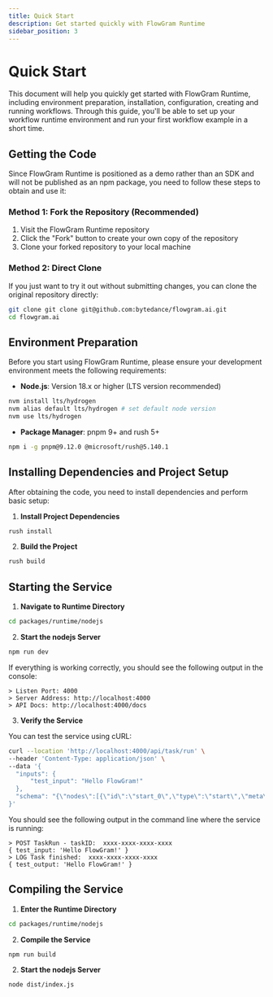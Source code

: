 ```yaml
---
title: Quick Start
description: Get started quickly with FlowGram Runtime
sidebar_position: 3
---
```


# Quick Start

This document will help you quickly get started with FlowGram Runtime, including environment preparation, installation, configuration, creating and running workflows. Through this guide, you'll be able to set up your workflow runtime environment and run your first workflow example in a short time.

## Getting the Code

Since FlowGram Runtime is positioned as a demo rather than an SDK and will not be published as an npm package, you need to follow these steps to obtain and use it:

### Method 1: Fork the Repository (Recommended)

1. Visit the FlowGram Runtime repository
2. Click the "Fork" button to create your own copy of the repository
3. Clone your forked repository to your local machine

### Method 2: Direct Clone

If you just want to try it out without submitting changes, you can clone the original repository directly:

```bash
git clone git clone git@github.com:bytedance/flowgram.ai.git
cd flowgram.ai
```

## Environment Preparation

Before you start using FlowGram Runtime, please ensure your development environment meets the following requirements:

- **Node.js**: Version 18.x or higher (LTS version recommended)

```bash
nvm install lts/hydrogen
nvm alias default lts/hydrogen # set default node version
nvm use lts/hydrogen
```

- **Package Manager**: pnpm 9+ and rush 5+

```bash
npm i -g pnpm@9.12.0 @microsoft/rush@5.140.1
```

## Installing Dependencies and Project Setup

After obtaining the code, you need to install dependencies and perform basic setup:

1. **Install Project Dependencies**

```bash
rush install
```

2. **Build the Project**

```bash
rush build
```

## Starting the Service

1. **Navigate to Runtime Directory**

```bash
cd packages/runtime/nodejs
```

2. **Start the nodejs Server**

```bash
npm run dev
```

If everything is working correctly, you should see the following output in the console:

```
> Listen Port: 4000
> Server Address: http://localhost:4000
> API Docs: http://localhost:4000/docs
```

3. **Verify the Service**

You can test the service using cURL:

```bash
curl --location 'http://localhost:4000/api/task/run' \
--header 'Content-Type: application/json' \
--data '{
  "inputs": {
      "test_input": "Hello FlowGram!"
  },
  "schema": "{\"nodes\":[{\"id\":\"start_0\",\"type\":\"start\",\"meta\":{\"position\":{\"x\":180,\"y\":0}},\"data\":{\"title\":\"Start\",\"outputs\":{\"type\":\"object\",\"properties\":{\"test_input\":{\"key\":4,\"name\":\"test_input\",\"isPropertyRequired\":true,\"type\":\"string\",\"extra\":{\"index\":0}}},\"required\":[\"test_input\"]}}},{\"id\":\"end_0\",\"type\":\"end\",\"meta\":{\"position\":{\"x\":640,\"y\":0}},\"data\":{\"title\":\"End\",\"inputsValues\":{\"test_output\":{\"type\":\"ref\",\"content\":[\"start_0\",\"test_input\"]}},\"inputs\":{\"type\":\"object\",\"properties\":{\"test_output\":{\"type\":\"string\"}}}}}],\"edges\":[{\"sourceNodeID\":\"start_0\",\"targetNodeID\":\"end_0\"}]}"
}'
```

You should see the following output in the command line where the service is running:

```
> POST TaskRun - taskID:  xxxx-xxxx-xxxx-xxxx
{ test_input: 'Hello FlowGram!' }
> LOG Task finished:  xxxx-xxxx-xxxx-xxxx
{ test_output: 'Hello FlowGram!' }
```

## Compiling the Service

1. **Enter the Runtime Directory**

```bash
cd packages/runtime/nodejs
```

2. **Compile the Service**

```bash
npm run build
```

2. **Start the nodejs Server**

```bash
node dist/index.js
```
